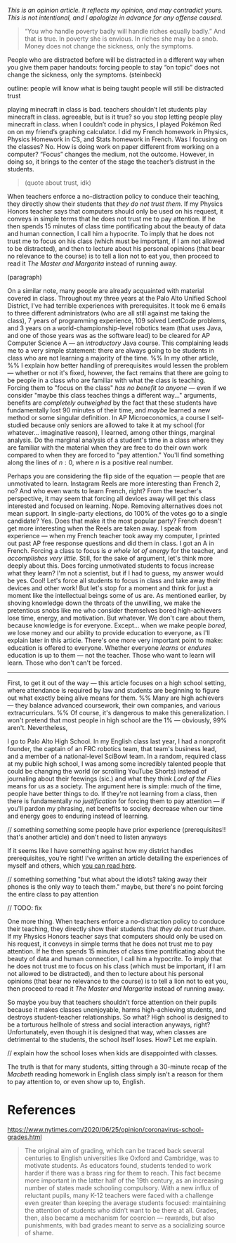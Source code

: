 _This is an opinion article. It reflects my opinion, and may contradict yours. This is not intentional, and I apologize in advance for any offense caused._


> “You who handle poverty badly will handle riches equally badly.” And that is true. In poverty she is envious. In riches she may be a snob. Money does not change the sickness, only the symptoms.

People who are distracted before will be distracted in a different way when you give them paper handouts: forcing people to stay “on topic” does not change the sickness, only the symptoms. (steinbeck)

outline:
people will know what is being taught
people will still be distracted
trust

playing minecraft in class is bad. teachers shouldn’t let students play minecraft in class. agreeable, but is it true? so you stop letting people play minecraft in class. when I couldn’t code in physics, I played Pokémon Red on on my friend’s graphing calculator. I did my French homework in Physics, Physics Homework in CS, and Stats homework in French. Was I focusing on the classes? No. How is doing work on paper different from working on a computer? “Focus” changes the medium, not the outcome. However, in doing so, it brings to the center of the stage the teacher’s distrust in the students.

> (quote about trust, idk)

When teachers enforce a no-distraction policy to conduce their teaching, they directly show their students that *they do not trust them*. If my Physics Honors teacher says that computers should only be used on his request, it conveys in simple terms that he does not trust me to pay attention. If he then spends 15 minutes of class time pontificating about the beauty of data and human connection, I call him a hypocrite. To imply that he does not trust me to focus on his class (which must be important, if I am not allowed to be distracted), and then to lecture about his personal opinions (that bear no relevance to the course) is to tell a lion not to eat you, then proceed to read it *The Master and Margarita* instead of running away.

(paragraph)

On a similar note, many people are already acquainted with material covered in class. Throughout my three years at the Palo Alto Unified School District, I've had terrible experiences with prerequisites. It took me 6 emails to three different administrators (who are all still against me taking the class), 7 years of programming experience, 109 solved LeetCode problems, and 3 years on a world-championship-level robotics team (that uses Java, and one of those years was as the software lead) to be cleared for AP Computer Science A — an *introductory* Java course. This complaining leads me to a very simple statement: there are always going to be students in class who are not learning a majority of the time. %% In my other article, %% I explain how better handling of prerequisites would lessen the problem — whether or not it's fixed, however, the fact remains that there are going to be people in a class who are familiar with what the class is teaching. Forcing them to "focus on the class" *has no benefit to anyone* — even if we consider "maybe this class teaches things a different way..." arguments, benefits are *completely outweighed* by the fact that these students have fundamentally lost 90 minutes of their time, and *maybe* learned a new method or some singular definition. In AP Microeconomics, a course I self-studied because only seniors are allowed to take it at my school (for whatever… imaginative reason), I learned, among other things, marginal analysis. Do the marginal analysis of a student's time in a class where they are familiar with the material when they are free to do their own work compared to when they are forced to "pay attention." You'll find something along the lines of $n:0$, where $n$ is a positive real number.

Perhaps you are considering the flip side of the equation — people that are unmotivated to learn. Instagram Reels are more interesting than French 2, no? And who even wants to learn French, right? From the teacher's perspective, it may seem that forcing all devices away will get this class interested and focused on learning. Nope. Removing alternatives does not mean support. In single-party elections, do 100% of the votes go to a single candidate? Yes. Does that make it the most popular party? French doesn't get more interesting when the Reels are taken away. I speak from experience  — when my French teacher took away my computer, I printed out past AP free response questions and did them in class. I got an A in French. Forcing a class to focus is *a whole lot of energy* for the teacher, and *accomplishes very little*. Still, for the sake of argument, let's think more deeply about this. Does forcing unmotivated students to focus increase what they learn? I'm not a scientist, but if I had to guess, my answer would be yes. Cool! Let's force all students to focus in class and take away their devices and other work! But let's stop for a moment and think for just a moment like the intellectual beings some of us are. As mentioned earlier, by shoving knowledge down the throats of the unwilling, we make the pretentious snobs like me who consider themselves bored high-achievers lose time, energy, and motivation. But whatever. We don't care about them, because knowledge is for everyone. Except... when we make people *bored*, we lose money and our ability to provide education to everyone, as I'll explain later in this article. There's one more very important point to make: education is offered to everyone. Whether everyone *learns* or *endures* education is up to them — not the teacher. Those who want to learn will learn. Those who don't can't be forced.

<hr/>

First, to get it out of the way — this article focuses on a high school setting, where attendance is required by law and students are beginning to figure out what exactly being alive means for them. %% Many are high achievers — they balance advanced coursework, their own companies, and various extracurriculars. %% Of course, it's dangerous to make this generalization. I won't pretend that most people in high school are the 1% —  obviously, 99% aren't. Nevertheless, 

I go to Palo Alto High School. In my English class last year, I had a nonprofit founder, the captain of an FRC robotics team, that team's business lead, and a member of a national-level SciBowl team. In a random, required class at my public high school, I was among some incredibly talented people that could be changing the world (or scrolling YouTube Shorts) instead of journaling about their feewings (sic.) and what they think *Lord of the Flies* means for us as a society. The argument here is simple: much of the time, people have better things to do. If they're not learning from a class, then there is fundamentally *no justification* for forcing them to pay attention — if you'll pardon my phrasing, net benefits to society decrease when our time and energy goes to enduring instead of learning.

// something something some people have prior experience (prerequisites!! that's another article) and don't need to listen anyways


If it seems like I have something against how my district handles prerequisites, you’re right! I’ve written an article detailing the experiences of myself and others, which [you can read here]().

// something something "but what about the idiots? taking away their phones is the only way to teach them." maybe, but there's no point forcing the entire class to pay attention


// TODO: fix

One more thing. When teachers enforce a no-distraction policy to conduce their teaching, they directly show their students that *they do not trust them*. If my Physics Honors teacher says that computers should only be used on his request, it conveys in simple terms that he does not trust me to pay attention. If he then spends 15 minutes of class time pontificating about the beauty of data and human connection, I call him a hypocrite. To imply that he does not trust me to focus on his class (which must be important, if I am not allowed to be distracted), and then to lecture about his personal opinions (that bear no relevance to the course) is to tell a lion not to eat you, then proceed to read it *The Master and Margarita* instead of running away.

So maybe you buy that teachers shouldn't force attention on their pupils because it makes classes unenjoyable, harms high-achieving students, and destroys student-teacher relationships. So what? High school is designed to be a torturous hellhole of stress and social interaction anyways, right? Unfortunately, even though it is designed that way, when classes are detrimental to the students, the school itself loses. How? Let me explain.

// explain how the school loses when kids are disappointed with classes.

The truth is that for many students, sitting through a 30-minute recap of the *Macbeth* reading homework in English class simply isn't a reason for them to pay attention to, or even show up to, English.

# References
https://www.nytimes.com/2020/06/25/opinion/coronavirus-school-grades.html
>The original aim of grading, which can be traced back several centuries to English universities like Oxford and Cambridge, was to motivate students. As educators found, students tended to work harder if there was a brass ring for them to reach. This fact became more important in the latter half of the 19th century, as an increasing number of states made schooling compulsory. With a new influx of reluctant pupils, many K-12 teachers were faced with a challenge even greater than keeping the average students focused: maintaining the attention of students who didn’t want to be there at all. Grades, then, also became a mechanism for coercion — rewards, but also punishments, with bad grades meant to serve as a socializing source of shame.